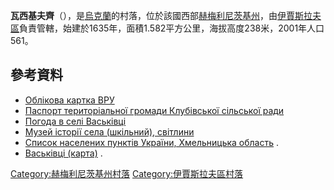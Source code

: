 {{coord|50|5|38|N|26|47|28|E|scale:100000|display=title}}

'''瓦西基夫齊'''（{{lang-uk|Васьківці}}），是[[烏克蘭|烏克蘭]]的村落，位於該國西部[[赫梅利尼茨基州|赫梅利尼茨基州]]，由[[伊賈斯拉夫區|伊賈斯拉夫區]]負責管轄，始建於1635年，面積1.582平方公里，海拔高度238米，2001年人口561。

==參考資料==
*[http://gska2.rada.gov.ua/pls/z7502/A005?rdat1=08.04.2009&rf7571=35964 Облікова картка ВРУ]{{dead link|date=2018年3月 |bot=InternetArchiveBot |fix-attempted=yes }}
* [http://www.oblrada.km.ua/map/izklubsilra.php Паспорт територіальної громади Клубівської сільської ради]{{dead link|date=2018年3月 |bot=InternetArchiveBot |fix-attempted=yes }}
* [http://weather.in.ua/ua/hmel'nickaja/2650 Погода в селі Васьківці] {{Wayback|url=http://weather.in.ua/ua/hmel%27nickaja/2650 |date=20160305071017 }}
* [http://izrmk.at.ua/photo/2 Музей історії села (шкільний), світлини] {{Wayback|url=http://izrmk.at.ua/photo/2 |date=20171114063722 }}
* [http://maps.vlasenko.net/list/ukraine/hmelnycka/ Список населених пунктів України, Хмельницька область] {{Wayback|url=http://maps.vlasenko.net/list/ukraine/hmelnycka/ |date=20161223192742 }}.
* [http://maps.vlasenko.net/ua/hmelnycka/izyaslavskyj/vaskivci/ Васьківці (карта)] {{Wayback|url=http://maps.vlasenko.net/ua/hmelnycka/izyaslavskyj/vaskivci/ |date=20160304222831 }}.

{{DEFAULTSORT:Васьківці}}
[[Category:赫梅利尼茨基州村落|Category:赫梅利尼茨基州村落]]
[[Category:伊賈斯拉夫區村落|Category:伊賈斯拉夫區村落]]


{{Khmelnytskyi-geo-stub}}